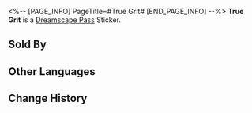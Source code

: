 <%-- [PAGE_INFO]
PageTitle=#True Grit#
[END_PAGE_INFO] --%>
{{Stub|Location information}}
{{Item Infobox
|id          = 223084
|image       = Dreamscape Pass Sticker Text.png
|type        = Dreamscape Pass Sticker
|type2       = Dreamchaser Stickers
|invCategory = 
|rarity      = 4
|effect      = 
|description = Digital stickers that can be used to decorate the pages of the Dreamtour Handbook. They come in many different styles.
|source1     = [[Find Morris beside a displayed luxury vehicle at Oti Mall and restore his missing emotions]]
}}
{{Description|Undoubtedly, a real tough guy just gulps down fishbones and never spits them out.}}
'''True Grit''' is a [[Dreamscape Pass]] Sticker.

==Sold By==
{{Shop Availability}}

==Other Languages==
{{Other Languages
|en   = True Grit
|zhs  = 勇敢者
|zht  = 勇敢者
|ja   = 勇敢な人
|ko   = 진정한 용자
|es   = Valiente de verdad
|fr   = Grand courage
|ru   = Смельчаки
|th   = ผู้กล้าหาญ
|vi   = Người Dũng Cảm
|de   = Echter Schneid
|id   = Pemberani
|pt   = Bravura Indômita
}}

==Change History==
{{Change History|2.0}}